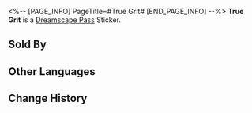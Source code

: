 <%-- [PAGE_INFO]
PageTitle=#True Grit#
[END_PAGE_INFO] --%>
{{Stub|Location information}}
{{Item Infobox
|id          = 223084
|image       = Dreamscape Pass Sticker Text.png
|type        = Dreamscape Pass Sticker
|type2       = Dreamchaser Stickers
|invCategory = 
|rarity      = 4
|effect      = 
|description = Digital stickers that can be used to decorate the pages of the Dreamtour Handbook. They come in many different styles.
|source1     = [[Find Morris beside a displayed luxury vehicle at Oti Mall and restore his missing emotions]]
}}
{{Description|Undoubtedly, a real tough guy just gulps down fishbones and never spits them out.}}
'''True Grit''' is a [[Dreamscape Pass]] Sticker.

==Sold By==
{{Shop Availability}}

==Other Languages==
{{Other Languages
|en   = True Grit
|zhs  = 勇敢者
|zht  = 勇敢者
|ja   = 勇敢な人
|ko   = 진정한 용자
|es   = Valiente de verdad
|fr   = Grand courage
|ru   = Смельчаки
|th   = ผู้กล้าหาญ
|vi   = Người Dũng Cảm
|de   = Echter Schneid
|id   = Pemberani
|pt   = Bravura Indômita
}}

==Change History==
{{Change History|2.0}}